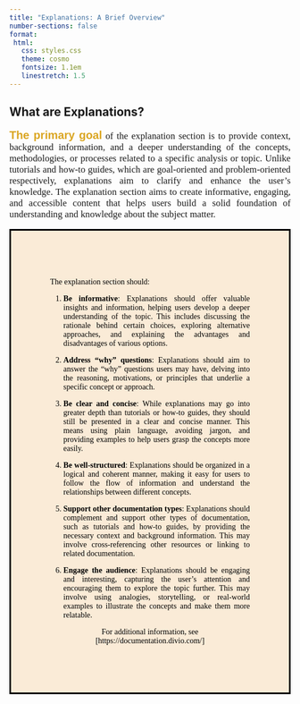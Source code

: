 ```yaml
---
title: "Explanations: A Brief Overview"
number-sections: false
format:
 html:
   css: styles.css
   theme: cosmo
   fontsize: 1.1em
   linestretch: 1.5
---
```


## <i class="bi bi-book"></i> What are Explanations?

::: {style="text-align: justify; font-size: 1.2em; line-stretch: 1.o; font-family: Georgia, serif;"}
[**The primary goal**]{style="color: goldenrod; font-size: 1.2em; font-family: Verdana, sans-serif;"} 
of the explanation section is to provide context, background information, and a deeper understanding of the concepts, methodologies, or processes related to a specific analysis or topic. Unlike tutorials and how-to guides, which are goal-oriented and problem-oriented respectively, explanations aim to clarify and enhance the user's knowledge. The explanation section aims to create informative, engaging, and accessible content that helps users build a solid foundation of understanding and knowledge about the subject matter.
:::

::: {style="text-align: justify; line-height: normal; color: black; border: solid black; background-color: antiquewhite; padding: 70px; font-family: Georgia, serif;"}

The explanation section should:

1. **Be informative**: Explanations should offer valuable insights and information, helping users develop a deeper understanding of the topic. This includes discussing the rationale behind certain choices, exploring alternative approaches, and explaining the advantages and disadvantages of various options.

2. **Address "why" questions**: Explanations should aim to answer the "why" questions users may have, delving into the reasoning, motivations, or principles that underlie a specific concept or approach.

3. **Be clear and concise**: While explanations may go into greater depth than tutorials or how-to guides, they should still be presented in a clear and concise manner. This means using plain language, avoiding jargon, and providing examples to help users grasp the concepts more easily.

4. **Be well-structured**: Explanations should be organized in a logical and coherent manner, making it easy for users to follow the flow of information and understand the relationships between different concepts.

5. **Support other documentation types**: Explanations should complement and support other types of documentation, such as tutorials and how-to guides, by providing the necessary context and background information. This may involve cross-referencing other resources or linking to related documentation.

6. **Engage the audience**: Explanations should be engaging and interesting, capturing the user's attention and encouraging them to explore the topic further. This may involve using analogies, storytelling, or real-world examples to illustrate the concepts and make them more relatable.

::: {style="text-align: center"}
For additional information, see [https://documentation.divio.com/]
:::

:::
